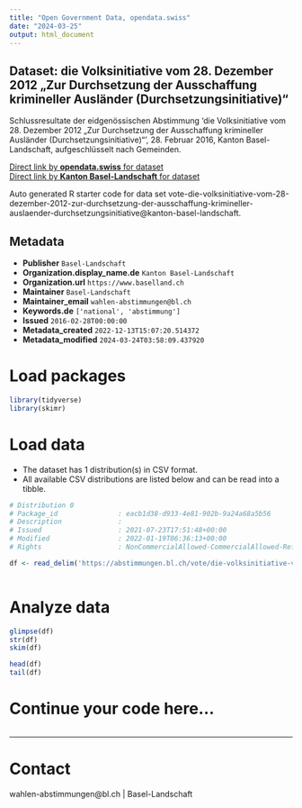 ```yaml
---
title: "Open Government Data, opendata.swiss"
date: "2024-03-25"
output: html_document
---
```


## Dataset: die Volksinitiative vom 28. Dezember 2012 „Zur Durchsetzung der Ausschaffung krimineller Ausländer (Durchsetzungsinitiative)“

Schlussresultate der eidgenössischen Abstimmung 'die Volksinitiative vom 28. Dezember 2012 „Zur Durchsetzung der Ausschaffung krimineller Ausländer (Durchsetzungsinitiative)“', 28. Februar 2016, Kanton Basel-Landschaft, aufgeschlüsselt nach Gemeinden.

[Direct link by **opendata.swiss** for dataset](https://opendata.swiss/de/dataset/die-volksinitiative-vom-28-dezember-2012-zur-durchsetzung-der-ausschaffung-krimineller-auslande)<br>
[Direct link by **Kanton Basel-Landschaft** for dataset](https://abstimmungen.bl.ch/vote/die-volksinitiative-vom-28-dezember-2012-zur-durchsetzung-der-ausschaffung-krimineller-auslaender-durchsetzungsinitiative/data)

Auto generated R starter code for data set vote-die-volksinitiative-vom-28-dezember-2012-zur-durchsetzung-der-ausschaffung-krimineller-auslaender-durchsetzungsinitiative@kanton-basel-landschaft.

## Metadata

- **Publisher** `Basel-Landschaft`
- **Organization.display_name.de** `Kanton Basel-Landschaft`
- **Organization.url** `https://www.baselland.ch`
- **Maintainer** `Basel-Landschaft`
- **Maintainer_email** `wahlen-abstimmungen@bl.ch`
- **Keywords.de** `['national', 'abstimmung']`
- **Issued** `2016-02-28T00:00:00`
- **Metadata_created** `2022-12-13T15:07:20.514372`
- **Metadata_modified** `2024-03-24T03:58:09.437920`


# Load packages

```r

library(tidyverse)
library(skimr)

```

# Load data

-   The dataset has 1 distribution(s) in CSV format.
-   All available CSV distributions are listed below and can be read into a tibble.

```r

# Distribution 0
# Package_id               : eacb1d38-d933-4e81-902b-9a24a68a5b56
# Description              : 
# Issued                   : 2021-07-23T17:51:48+00:00
# Modified                 : 2022-01-19T06:36:13+00:00
# Rights                   : NonCommercialAllowed-CommercialAllowed-ReferenceRequired

df <- read_delim('https://abstimmungen.bl.ch/vote/die-volksinitiative-vom-28-dezember-2012-zur-durchsetzung-der-ausschaffung-krimineller-auslaender-durchsetzungsinitiative/data-csv')



```

# Analyze data

```r

glimpse(df)
str(df)
skim(df)

head(df)
tail(df)

```

# Continue your code here...

```r

```

------------------------------------------------------------------------

# Contact

wahlen-abstimmungen@bl.ch | Basel-Landschaft
